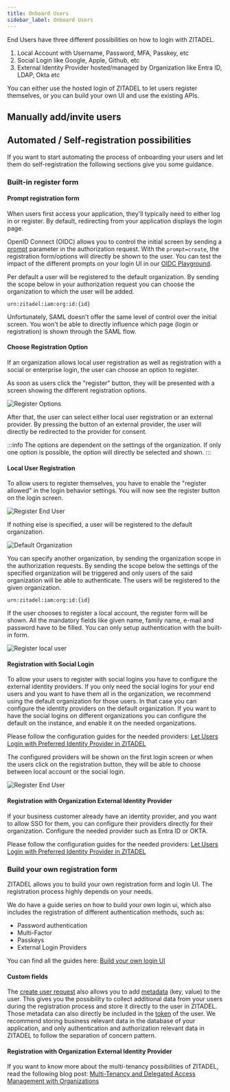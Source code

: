 ```yaml
---
title: Onboard Users
sidebar_label: Onboard Users
---
```


End Users have three different possibilities on how to login with ZITADEL.

1. Local Account with Username, Password, MFA, Passkey, etc
2. Social Login like Google, Apple, Github, etc
3. External Identity Provider hosted/managed by Organization like Entra ID, LDAP, Okta etc

You can either use the hosted login of ZITADEL to let users register themselves, or you can build your own UI and use the existing APIs.

## Manually add/invite users


<CreateUser />

## Automated / Self-registration possibilities

If you want to start automating the process of onboarding your users and let them do self-registration the following sections give you some guidance.

### Built-in register form

#### Prompt registration form

When users first access your application, they'll typically need to either log in or register.
By default, redirecting from your application displays the login page.

OpenID Connect (OIDC) allows you to control the initial screen by sending a [prompt](/docs/apis/openidoauth/endpoints#additional-parameters) parameter in the authorization request.
With the `prompt=create`, the registration form/options will directly be shown to the user.
You can test the impact of the different prompts on your login UI in our [OIDC Playground](https://zitadel.com/playgrounds/oidc).

Per default a user will be registered to the default organization.
By sending the scope below in your authorization request you can choose the organization to which the user will be added.

```
urn:zitadel:iam:org:id:{id}
```

Unfortunately, SAML doesn't offer the same level of control over the initial screen.
You won't be able to directly influence which page (login or registration) is shown through the SAML flow.

#### Choose Registration Option

If an organization allows local user registration as well as registration with a social or enterprise login, the user can choose an option to register.

As soon as users click the "register" button, they will be presented with a screen showing the different registration options.

<img
  src="/docs/img/guides/solution-scenarios/register-options.png"
  alt="Register Options"
/>

After that, the user can select either local user registration or an external provider.
By pressing the button of an external provider, the user will directly be redirected to the provider for consent.

:::info
The options are dependent on the settings of the organization.
If only one option is possible, the option will directly be selected and shown.
:::

#### Local User Registration

To allow users to register themselves, you have to enable the "register allowed" in the login behavior settings.
You will now see the register button on the login screen.

<img
  src="/docs/img/guides/solution-scenarios/register-end-user.png"
  alt="Register End User"
/>

If nothing else is specified, a user will be registered to the default organization.

<img
  src="/docs/img/guides/solution-scenarios/default-organization.png"
  alt="Default Organization"
/>

You can specify another organization, by sending the organization scope in the authorization requests.
By sending the scope below the settings of the specified organization will be triggered and only users of the said organization will be able to authenticate.
The users will be registered to the given organization.

```
urn:zitadel:iam:org:id:{id}
```

If the user chooses to register a local account, the register form will be shown.
All the mandatory fields like given name, family name, e-mail and password have to be filled.
You can only setup authentication with the built-in form.

<img
  src="/docs/img/guides/solution-scenarios/register-local-user.png"
  alt="Register local user"
/>

#### Registration with Social Login

To allow your users to register with social logins you have to configure the external identity providers.
If you only need the social logins for your end users and you want to have them all in the organization, we recommend using the default organization for those users.
In that case you can configure the identity providers on the default organization.
If you want to have the social logins on different organizations you can configure the default on the instance, and enable it on the needed organizations.

Please follow the configuration guides for the needed providers: [Let Users Login with Preferred Identity Provider in ZITADEL](/docs/guides/integrate/identity-providers/introduction)

The configured providers will be shown on the first login screen or when the users click on the registration button, they will be able to choose between local account or the social login.

<img
  src="/docs/img/guides/solution-scenarios/register-end-user.png"
  alt="Register End User"
/>

#### Registration with Organization External Identity Provider

If your business customer already have an identity provider, and you want to allow SSO for them, you can configure their providers directly for their organization.
Configure the needed provider such as Entra ID or OKTA.

Please follow the configuration guides for the needed providers: [Let Users Login with Preferred Identity Provider in ZITADEL](/docs/guides/integrate/identity-providers/introduction)


<OrgLoginDescription name="OrgLoginDescription" />

### Build your own registration form

ZITADEL allows you to build your own registration form and login UI.
The registration process highly depends on your needs.

We do have a guide series on how to build your own login ui, which also includes the registration of different authentication methods, such as:

- Password authentication
- Multi-Factor
- Passkeys
- External Login Providers

You can find all the guides here: [Build your own login UI](/docs/guides/integrate/login-ui)

#### Custom fields

The [create user request](/docs/apis/resources/user_service_v2/user-service-add-human-user) also allows you to add [metadata](/docs/guides/manage/customize/user-metadata) (key, value) to the user.
This gives you the possibility to collect additional data from your users during the registration process and store it directly to the user in ZITADEL.
Those metadata can also directly be included in the [token](/docs/guides/manage/customize/user-metadata#use-tokens-to-get-user-metadata) of the user.
We recommend storing business relevant data in the database of your application, and only authentication and authorization relevant data in ZITADEL to follow the separation of concern pattern.

#### Registration with Organization External Identity Provider

If you want to know more about the multi-tenancy possibilities of ZITADEL, read the following blog post:
[Multi-Tenancy and Delegated Access Management with Organizations](https://zitadel.com/blog/multi-tenancy-with-organizations)
